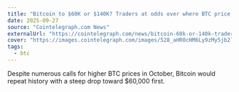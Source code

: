 ```yaml
---
title: "Bitcoin to $60K or $140K? Traders at odds over where BTC price goes next"
date: 2025-09-27
source: "Cointelegraph.com News"
externalUrl: "https://cointelegraph.com/news/bitcoin-60k-or-140k-traders-at-odds-where-btc-price-goes?utm_source=rss_feed&utm_medium=rss&utm_campaign=rss_partner_inbound"
cover: "https://images.cointelegraph.com/images/528_aHR0cHM6Ly9zMy5jb2ludGVsZWdyYXBoLmNvbS91cGxvYWRzLzIwMjQtMTEvMDE5MzY2ODgtYzEyNC03Mzc4LWJlMzUtNzllNmFhYTAwNDhm.jpg"
tags:
  - btc
---
```


Despite numerous calls for higher BTC prices in October, Bitcoin would repeat history with a steep drop toward $60,000 first.
